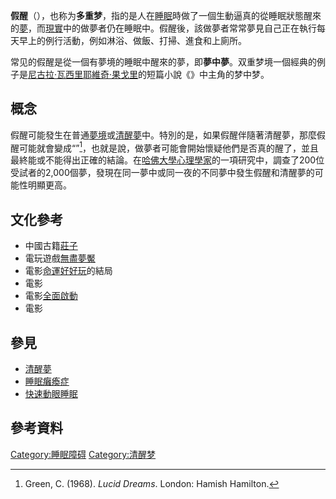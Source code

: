 {{translating|[[:en:False_awakening|:en:False awakening]]||tpercent=|time=2021-02-19UTC05:43:26}}
{{Request translation|en|}}

{{medical}}
'''假醒'''（{{lang-en|False awakening}}），也称为'''多重梦'''，指的是人在[[睡眠|睡眠]]時做了一個生動逼真的從睡眠狀態醒來的[[夢|夢]]，而[[現實|現實]]中的做夢者仍在睡眠中。假醒後，該做夢者常常夢​​見自己正在執行每天早上的例行活動，例如淋浴、做飯、打掃、進食和上廁所。

常见的假醒是從一個有夢境的睡眠中醒來的夢，即'''夢中夢'''。双重梦境一個經典的例子是[[尼古拉·瓦西里耶維奇·果戈里|尼古拉·瓦西里耶維奇·果戈里]]的短篇小說《{{Le|肖像 (短篇小说)|The Portrait (short story)|肖像}}》中主角的梦中梦。

==概念==
假醒可能發生在普通[[夢境|夢境]]或[[清醒夢|清醒夢]]中。特別的是，如果假醒伴隨著清醒夢，那麼假醒可能就會變成“{{Le|清醒夢前身|Pre-lucid dream}}”<ref name="Green1968">Green, C. (1968). ''Lucid Dreams''. London: Hamish Hamilton.</ref>，也就是說，做夢者可能會開始懷疑他們是否真的醒了，並且最終能或不能得出正確的結論。在[[哈佛大學|哈佛大學]][[心理學家|心理學家]]{{le|迪爾德麗·巴瑞特|Deirdre Barrett}}的一項研究中，調查了200位受試者的2,000個夢，發現在同一夢中或同一夜的不同夢中發生假醒和清醒夢的可能性明顯更高。

==文化參考==
*中國古籍[[莊子_(書)|莊子]]
*電玩遊戲[[無盡夢魘|無盡夢魘]]
*電影[[命運好好玩_(電影)|命運好好玩]]的結局
*電影{{le|美國狼人在倫敦|An American Werewolf in London}}
*電影[[全面啟動|全面啟動]]
*電影{{le|夢醒人生|Waking Life}}

==參見==
*[[清醒夢|清醒夢]]
*[[睡眠癱瘓症|睡眠癱瘓症]]
*[[快速動眼睡眠|快速動眼睡眠]]

==參考資料==
{{Reflist}}

{{SleepSeries2}}

[[Category:睡眠障碍|Category:睡眠障碍]]
[[Category:清醒梦|Category:清醒梦]]
